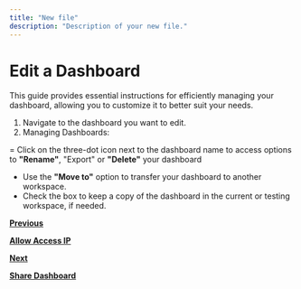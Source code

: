 ```yaml
---
title: "New file"
description: "Description of your new file."
---
```


# **Edit a Dashboard**

This guide provides essential instructions for efficiently managing your dashboard, allowing you to customize it to better suit your needs.

1. Navigate to the dashboard you want to edit.
2. Managing Dashboards:

= Click on the three-dot icon next to the dashboard name to access options to **"Rename"**, "Export" or **"Delete"** your dashboard

- Use the **"Move to"** option to transfer your dashboard to another workspace.
- Check the box to keep a copy of the dashboard in the current or testing workspace, if needed.

[**Previous**](http://localhost:3000/guides/data-sources/allow-access-ip)

[**Allow Access IP**](http://localhost:3000/guides/data-sources/allow-access-ip)

[**Next**](http://localhost:3000/guides/dashboards/share-dashboard)

[**Share Dashboard**](http://localhost:3000/guides/dashboards/share-dashboard)